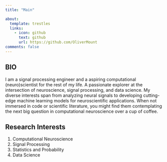 ```yaml
---
title: "Main"

about: 
  template: trestles
  links: 
    - icon: github
      text: github
      url: https://github.com/OliverMount
comments: false
---
```


## BIO

I am a signal processing engineer and a aspiring computational (neuro)scientist for the rest of my life. A passionate explorer at the intersection of neuroscience, signal processing, and data science. My diverse interests span from analyzing neural signals to developing cutting-edge machine learning models for neuroscientific applications. When not immersed in code or scientific literature, you might find them contemplating the next big question in computational neuroscience over a cup of coffee.

## Research Interests

1.  Computational Neuroscience
2.  Signal Processing
3.  Statistics and Probability
4.  Data Science
